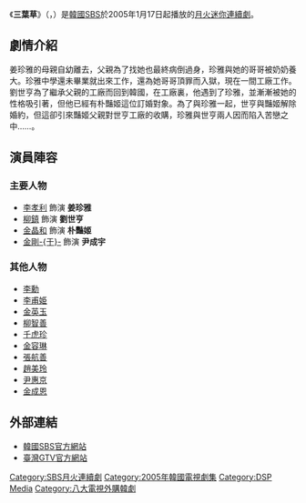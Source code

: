 {{Otheruses|subject=韓國[[SBS_(韓國)|SBS]]電視台所拍攝的連續劇「三葉草」|other=一種植物「三葉草」|三葉草屬}}
{{Infobox Television
| show_name         = 三葉草
| original_name      = {{lang|ko|세잎 클로버}}
| image                = [[File:Three-leaf_Clover_sbs.jpg|File:Three-leaf Clover sbs.jpg]]
| caption              = 
| genre                = 
| format               = 
| creator              = 
| developer            = 
| writer               = [[鄭賢貞|鄭賢貞]]、[[趙賢慶|趙賢慶]]
| director             = [[張容佑|張容佑]]、[[李在沅|李在沅]]
| creative_director    = 
| presenter            = 
| starring             = [[李孝利|李孝利]]、[[柳鎮_(韓國)|柳鎮]]、[[金晶和|金晶和]]、<br>[[金剛于|金剛-{于}-]]
| slogan               =  
| judges               = 
| voices               = 
| narrated             = 
| theme_song           = 
| opentheme            =  
| endtheme             = 
| composer             = 
| country              = {{KOR}}
| language             = [[韓語|韓語]]
| num_seasons          = 
| num_episodes         = 16 
| list_episodes        =
| executive_producer   = 
| producer             = 
| supervising_producer = 
| editor               = 
| location             = 
| cinematography       = 
| camera               = 
| runtime              = 
| company              = [[DSP_Media|DSP Media]]
| distributor          = 
| channel              = [[SBS_(韓國)|SBS]]
| picture_format       = 
| audio_format         = 
| first_run            = {{KOR}}
| first_aired          = {{start date|2005|1|17}}
| last_aired           = {{end date|2005|3|14}}
| status               = 
| preceded_by          = [[愛在哈佛|愛在哈佛]]
| followed_by          = [[不良主婦|不良主婦]]
| related              = 
| website              = http://tv.sbs.co.kr/3clover/
| 中國大陸名稱 = 
| 台灣名稱   = 幸運草
| 港澳名稱   = 
| 馬新名稱   = 
}}


《'''三葉草'''》（{{lang-ko|'''세잎 클로버'''}}，{{lang-en|'''Three-leaf Clover'''}}）是[[韓國|韓國]][[SBS_(韓國)|SBS]]於2005年1月17日起播放的[[SBS月火連續劇|月火迷你連續劇]]。
== 劇情介紹 ==
姜珍雅的母親自幼離去，父親為了找她也最終病倒過身，珍雅與她的哥哥被奶奶養大。珍雅中學還未畢業就出來工作，還為她哥哥頂罪而入獄，現在一間工廠工作。劉世亨為了繼承父親的工廠而回到韓國，在工廠裏，他遇到了珍雅，並漸漸被她的性格吸引著，但他已經有朴豔姬這位訂婚對象。為了與珍雅一起，世亨與豔姬解除婚約，但這卻引來豔姬父親對世亨工廠的收購，珍雅與世亨兩人因而陷入苦戀之中……。
== 演員陣容 ==
=== 主要人物 ===
*[[李孝利|李孝利]] 飾演 '''姜珍雅'''
*[[柳鎮_(韓國)|柳鎮]] 飾演 '''劉世亨'''
*[[金晶和|金晶和]] 飾演 '''朴豔姬'''
*[[金剛于|金剛-{于}-]] 飾演 '''尹成宇'''
=== 其他人物 ===
*[[李勳|李勳]]
*[[李甫姫|李甫姫]]
*[[金英玉|金英玉]]
*[[柳智善|柳智善]]
*[[千虎珍|千虎珍]]
*[[金容琳|金容琳]]
*[[張航善|張航善]]
*[[趙美玲|趙美玲]]
*[[尹惠京|尹惠京]]
*[[金成恩|金成恩]]

== 外部連結 ==
*[http://tv.sbs.co.kr/3clover/ 韓國SBS官方網站]{{Wayback|url=http://tv.sbs.co.kr/3clover/ |date=20071104170813 }} {{ko}}
*[https://web.archive.org/web/20101224160749/http://www.gtv.com.tw/Program/B051420091114U/ 臺灣GTV官方網站] {{zh-tw}}

{{電視節目的變遷
|電視台={{KOR}} [[SBS_(韓國)|SBS]]
|播放檔次=[[SBS月火連續劇|月火劇]]
|節目名稱=三葉草<br />（2005年1月17日 - 2005年3月14日）
|上一節目=[[愛在哈佛|愛在哈佛]]<br />（2004年11月22日 - 2005年1月11日）
|下一節目=[[不良主婦|不良主婦]]<br />（2005年3月21日 - 2005年5月17日）
}}
{{電視節目的變遷
|電視台={{TWN}} [[八大娛樂K台|八大娛樂K台]]
|播放檔次=週六、日 上午8:00
|節目名稱=幸運草<br />（2009年11月14日 - ）
|上一節目=不詳
|下一節目=不詳
}}

{{SBS月火連續劇}}

{{DEFAULTSORT:Three Clovers}}
[[Category:SBS月火連續劇|Category:SBS月火連續劇]]
[[Category:2005年韓國電視劇集|Category:2005年韓國電視劇集]]
[[Category:DSP_Media|Category:DSP Media]]
[[Category:八大電視外購韓劇|Category:八大電視外購韓劇]]